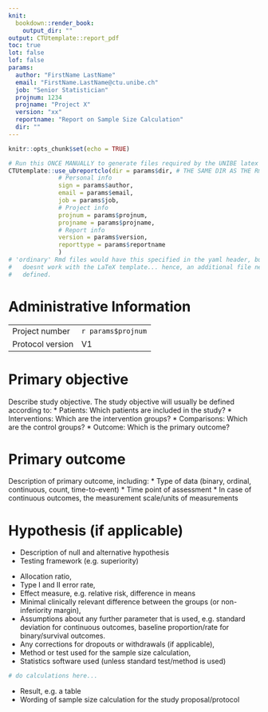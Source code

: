 ```yaml
---
knit: 
  bookdown::render_book:
    output_dir: ""
output: CTUtemplate::report_pdf
toc: true
lot: false
lof: false
params:
  author: "FirstName LastName"
  email: "FirstName.LastName@ctu.unibe.ch"
  job: "Senior Statistician"
  projnum: 1234
  projname: "Project X"
  version: "xx"
  reportname: "Report on Sample Size Calculation"
  dir: ""
---
```


```r
knitr::opts_chunk$set(echo = TRUE)
```

```r
# Run this ONCE MANUALLY to generate files required by the UNIBE latex template
CTUtemplate::use_ubreportclo(dir = params$dir, # THE SAME DIR AS THE Rmd FILE
              # Personal info
              sign = params$author,
              email = params$email,
              job = params$job,
              # Project info
              projnum = params$projnum,
              projname = params$projname,
              # Report info
              version = params$version,
              reporttype = params$reportname
              )
# 'ordinary' Rmd files would have this specified in the yaml header, but that 
#   doesnt work with the LaTeX template... hence, an additional file needs to be 
#   defined.
```

# Administrative Information {-}

----------------  -----------------
Project number    `r params$projnum`
Protocol version  V1
----------------  -----------------


\chapter{Study objective}

# Primary objective 

Describe study objective. The study objective will usually be defined according to:
* Patients: Which patients are included in the study?
* Interventions: Which are the intervention groups?
* Comparisons: Which are the control groups?
* Outcome: Which is the primary outcome?

# Primary outcome

Description of primary outcome, including:
*	Type of data (binary, ordinal, continuous, count, time-to-event)
*	Time point of assessment
*	In case of continuous outcomes, the measurement scale/units of measurements

# Hypothesis (if applicable)
*	Description of null and alternative hypothesis
*	Testing framework (e.g. superiority)


\chapter{Methods and assumptions}

*	Allocation ratio,
*	Type I and II error rate,
*	Effect measure, e.g. relative risk, difference in means
*	Minimal clinically relevant difference between the groups (or non-inferiority margin),
*	Assumptions about any further parameter that is used, e.g. standard deviation for continuous outcomes, baseline proportion/rate for binary/survival outcomes.
*	Any corrections for dropouts or withdrawals (if applicable),
*	Method or test used for the sample size calculation,
*	Statistics software used (unless standard test/method is used)

```r
# do calculations here...
```


\chapter{Result of sample size calculation}
*	Result, e.g. a table
*	Wording of sample size calculation for the study proposal/protocol

